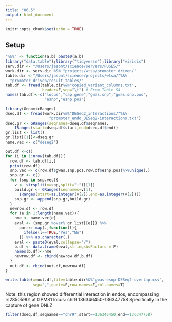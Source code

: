 ```yaml
---
title: "06.5"
output: html_document
---
```


```r
knitr::opts_chunk$set(echo = TRUE)
```

## Setup 

```r
"%&%" <- function(a,b) paste0(a,b)
library("data.table");library("tidyverse");library("viridis")
serv.dir <- "/Users/jasont/science/servers/FUSE5/"
work.dir <- serv.dir %&% "projects/wtsa/promoter_driven/"
table.dir <-"/Users/jasont/science/projects/wtsa/"%&%
  "promoter_driven/result_tables/"
tab.df <- fread(table.dir%&%"copied_variant_columns.txt",
                header=F,sep="\t") # From Table S4
names(tab.df)<-c("locus","cap.gene","gwas.snp","gwas.snp.pos",
                 "esnp","esnp.pos")
```

```r
library(GenomicRanges)
dseq.df <- fread(work.dir%&%"DESeq2_interactions/"%&%
                   "promoter_endo_DESeq2-interactions.txt")
dseq.gr <- GRanges(seqnames=dseq.df$seqnames,
    IRanges(start=dseq.df$start,end=dseq.df$end))
gr.list <- list()
gr.list[[1]]<-dseq.gr
name.vec <- c("deseq2")
```


```r
out.df <-c() 
for (i in 1:nrow(tab.df)){
  row.df <- tab.df[i,]
  print(row.df)
  snp.vec <- c(row.df$gwas.snp.pos,row.df$esnp.pos)%>%unique(.)
  snp.gr <- c()
  for (snp in snp.vec){
    v <- strsplit(x=snp,split=":")[[1]]
    build.gr <- GRanges(seqnames=v[1],
      IRanges(start=as.integer(v[2]),end=as.integer(v[2])))
    snp.gr <- append(snp.gr,build.gr)
  }
  newrow.df <- row.df
  for (e in 1:length(name.vec)){
    nme <- name.vec[e]
    eval <- (snp.gr %over% gr.list[[e]]) %>% 
      purrr::map(.,function(l){
        ifelse(l==TRUE,"Yes","No")
      }) %>% as.character(.)
    eval <- paste0(eval,collapse="/")
    b.df <- data.frame(eval,stringsAsFactors = F)
    names(b.df)<-nme
    newrow.df <- cbind(newrow.df,b.df)
  }
  out.df <- rbind(out.df,newrow.df)
}
```

```r
write.table(x=out.df,file=table.dir%&%"gwas-esnp-DESeq2-overlap.csv",
            sep=",",quote=F,row.names=F,col.names=T)
```

Note: this region showed differential interaction in endos, encompassing 
rs28505901 at GPMS1 locus:
chr9 136346450-136347758
Specifically in the capture of gene DNLZ

```r
filter(dseq.df,seqnames=="chr9",start==136346450,end==136347758)
```
